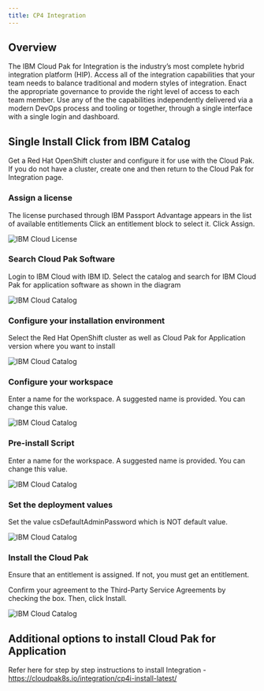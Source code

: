 ```yaml
---
title: CP4 Integration
---
```



<PageDescription>


</PageDescription>

## Overview

The IBM Cloud Pak for Integration is the industry’s most complete hybrid integration platform (HIP). Access all of the integration capabilities that your team needs to balance traditional and modern styles of integration. Enact the appropriate governance to provide the right level of access to each team member. Use any of the the capabilities independently delivered via a modern DevOps process and tooling or together, through a single interface with a single login and dashboard.

## Single Install Click from IBM Catalog

Get a Red Hat OpenShift cluster and configure it for use with the Cloud Pak. If you do not have a cluster, create one and then return to the Cloud Pak for Integration page.

### Assign a license
The license purchased through IBM Passport Advantage appears in the list of available entitlements Click an entitlement block to select it. Click Assign.

![IBM Cloud License](images/License.png)

### Search Cloud Pak Software

Login to IBM Cloud with IBM ID. Select the catalog and search for IBM Cloud Pak for application software as shown in the diagram

![IBM Cloud Catalog](images/Catalog.png)

### Configure your installation environment

Select the Red Hat OpenShift cluster as well as Cloud Pak for Application version where you want to install

![IBM Cloud Catalog](images/Cluster.png)

### Configure your workspace

Enter a name for the workspace. A suggested name is provided. You can change this value.

![IBM Cloud Catalog](images/Workspace.png)

### Pre-install Script

Enter a name for the workspace. A suggested name is provided. You can change this value.

![IBM Cloud Catalog](images/Workspace.png)

### Set the deployment values

Set the value csDefaultAdminPassword which is NOT default value.

![IBM Cloud Catalog](images/DefaultValues.png)

### Install the Cloud Pak

Ensure that an entitlement is assigned. If not, you must get an entitlement.

Confirm your agreement to the Third-Party Service Agreements by checking the box. Then, click Install.

![IBM Cloud Catalog](images/Install.png)


## Additional options to install Cloud Pak for Application

Refer here for step by step instructions to install Integration - https://cloudpak8s.io/integration/cp4i-install-latest/